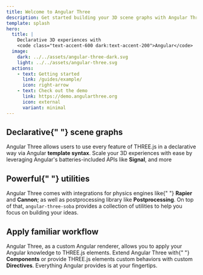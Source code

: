 ```yaml
---
title: Welcome to Angular Three
description: Get started building your 3D scene graphs with Angular Three
template: splash
hero:
  title: |
    Declarative 3D experiences with
    <code class="text-accent-600 dark:text-accent-200">Angular</code>
  image:
    dark: ../../assets/angular-three-dark.svg
    light: ../../assets/angular-three.svg
  actions:
    - text: Getting started
      link: /guides/example/
      icon: right-arrow
    - text: Check out the demo
      link: https://demo.angularthree.org
      icon: external
      variant: minimal
---
```



<section class="min-h-screen w-full flex justify-center items-center">
  <div class="h-full w-full grid grid-cols-8 gap-4">
    <div class="col-span-3">
      <h1>
        <span class="text-accent-600 dark:text-accent-200">Declarative</span>{" "}
        scene graphs
      </h1>
      <p>
        Angular Three allows users to use every feature of THREE.js in a
        declarative way via Angular <strong>template syntax</strong>. Scale your
        3D experiences with ease by leveraging Angular's batteries-included APIs
        like <strong>Signal</strong>, and more
      </p>
      <div class="h-[300px] w-full">
        <SimpleScene client:only />
      </div>
    </div>
    <FloatingCodeBlock
      class="col-span-5 max-h-[800px]"
      snippets={[
        { title: "canvas.ts", name: "simple-scene-canvas" },
        { title: "scene-graph.ts", name: "simple-scene" },
      ]}
    />
  </div>
</section>

<section class="min-h-screen w-full flex justify-center items-center">
  <div class="h-full w-full grid grid-cols-8 gap-4">
    <FloatingCodeBlock
      class="col-span-5 max-h-[800px]"
      snippets={[
        { title: "canvas.ts", name: "rapier-demo" },
        { title: "scene-graph.ts", name: "rapier-demo-scene-graph" },
      ]}
    />
    <div class="col-span-3">
      <h1>
        Powerful{" "}
        <span class="text-accent-600 dark:text-accent-200">utilities</span>
      </h1>
      <p>
        Angular Three comes with integrations for physics engines like{" "}
        <strong>Rapier</strong> and <strong>Cannon</strong>; as well as
        postprocessing library like <strong>Postprocessing</strong>. On top of
        that, <code>angular-three-soba</code> provides a collection of utilities
        to help you focus on building your ideas.
      </p>
      <div class="h-[300px] w-full">
        <RapierDemo client:only />
      </div>
    </div>
  </div>
</section>

<section class="min-h-screen w-full flex justify-center items-center">
  <div class="h-full w-full grid grid-cols-8 gap-4">
    <div class="col-span-3">
      <h1>
        Apply <span class="text-accent-600 dark:text-accent-200">familiar</span>
        workflow
      </h1>
      <p>
        Angular Three, as a custom Angular renderer, allows you to apply your
        Angular knowledge to THREE.js elements. Extend Angular Three with{" "}
        <strong>Components</strong> or provide THREE.js elements custom
        behaviors with custom <strong>Directives</strong>. Everything Angular
        provides is at your fingertips.
      </p>
      <div class="h-[300px] w-full">
        <PointerDemo client:only />
      </div>
    </div>
    <FloatingCodeBlock
      class="col-span-5 max-h-[800px]"
      snippets={[
        { title: "canvas.ts", name: "pointer-demo" },
        { title: "scene-graph.ts", name: "pointer-demo-scene-graph" },
      ]}
    />
  </div>
</section>
